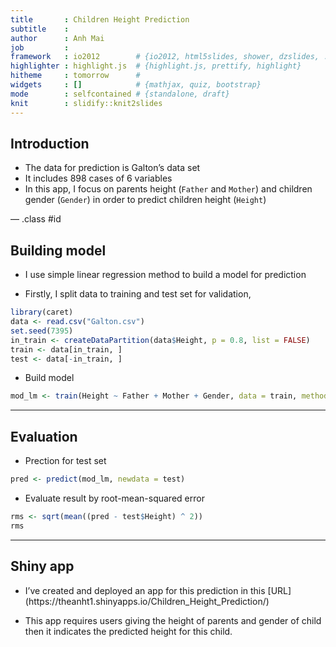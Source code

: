 ```yaml
---
title       : Children Height Prediction
subtitle    : 
author      : Anh Mai
job         : 
framework   : io2012        # {io2012, html5slides, shower, dzslides, ...}
highlighter : highlight.js  # {highlight.js, prettify, highlight}
hitheme     : tomorrow      # 
widgets     : []            # {mathjax, quiz, bootstrap}
mode        : selfcontained # {standalone, draft}
knit        : slidify::knit2slides
---
```


## Introduction

* The data for prediction is Galton's data set
* It includes 898 cases of 6 variables
* In this app, I focus on parents height (`Father` and ` Mother`) and children gender (`Gender`) in order to predict children height (`Height`)

--- .class #id 

## Building model

* I use simple linear regression method to build a model for prediction

* Firstly, I split data to training and test set for validation,

```r
library(caret)
data <- read.csv("Galton.csv")
set.seed(7395)
in_train <- createDataPartition(data$Height, p = 0.8, list = FALSE)
train <- data[in_train, ]
test <- data[-in_train, ]

```

* Build model
```r
mod_lm <- train(Height ~ Father + Mother + Gender, data = train, method = "lm")
```

---

## Evaluation

* Prection for test set
```r
pred <- predict(mod_lm, newdata = test)
```

* Evaluate result by root-mean-squared error
```r
rms <- sqrt(mean((pred - test$Height) ^ 2))
rms
```

---

## Shiny app

* I've created and deployed an app for this prediction in this [URL] (https://theanht1.shinyapps.io/Children_Height_Prediction/)

* This app requires users giving the height of parents and gender of child then it indicates the predicted height for this child.